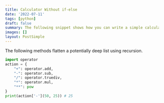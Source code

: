 ```yaml
---
title: Calculator Without if-else
date: '2022-07-11'
tags: [python]
draft: false
summary: The following snippet shows how you can write a simple calculator without the need to use if-else conditions.
images: []
layout: PostSimple
---
```


The following methods flatten a potentially deep list using recursion.

``` Python showLineNumbers
import operator
action = {
    "+": operator.add,
    "-": operator.sub,
    "/": operator.truediv,
    "*": operator.mul,
    "**": pow
}
print(action['-'](50, 25)) # 25
```